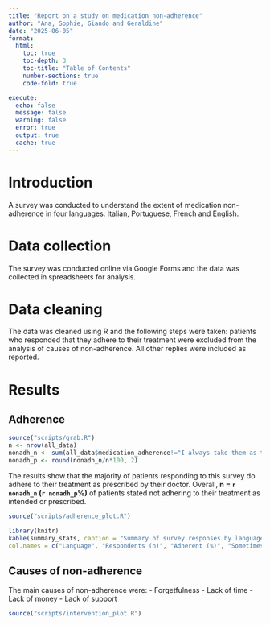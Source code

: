 ```yaml
---
title: "Report on a study on medication non-adherence"
author: "Ana, Sophie, Giando and Geraldine"
date: "2025-06-05"
format:
  html:
    toc: true
    toc-depth: 3
    toc-title: "Table of Contents"
    number-sections: true
    code-fold: true

execute: 
  echo: false
  message: false
  warning: false
  error: true
  output: true
  cache: true
---
```


# Introduction
A survey was conducted to understand the extent of medication non-adherence in four languages: Italian, Portuguese, French and English. 

# Data collection
The survey was conducted online via Google Forms and the data was collected in spreadsheets for analysis.

# Data cleaning
The data was cleaned using R and the following steps were taken: patients who responded that they adhere to their treatment were excluded from the analysis of causes of non-adherence. All other replies were included as reported.

# Results
## Adherence
```r
source("scripts/grab.R")
n <- nrow(all_data)
nonadh_n <- sum(all_data$medication_adherence!="I always take them as the doctor told me")
nonadh_p <- round(nonadh_n/n*100, 2)
```

The results show that the majority of patients responding to this survey do adhere to their treatment as prescribed by their doctor. Overall, **n = `r nonadh_n` (`r nonadh_p`%)** of patients stated not adhering to their treatment as intended or prescribed.

```r
source("scripts/adherence_plot.R")
```

```r
library(knitr)
kable(summary_stats, caption = "Summary of survey responses by language", align = "c", 
col.names = c("Language", "Respondents (n)", "Adherent (%)", "Sometimes forget (< once a week) (%)", "Sometimes forget (>  once a week) (%)", "Stopped (%))", "Impact on identity (%)", "Vouchers rating", "Fine rating", "Support program rating", "Phone reminders rating", "Emoji rating", "Pension collection rating", "Health info rating"))
```

## Causes of non-adherence
The main causes of non-adherence were:
- Forgetfulness
- Lack of time
- Lack of money
- Lack of support


```r
source("scripts/intervention_plot.R")
```

